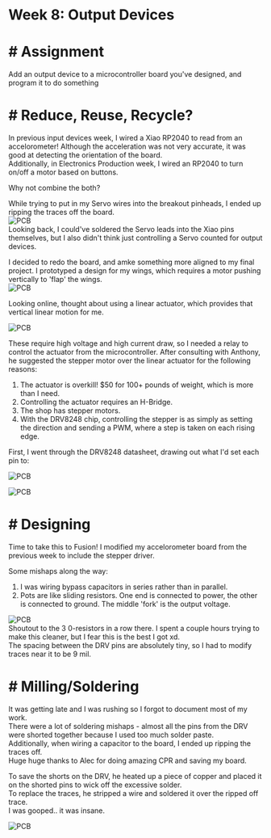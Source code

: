 # Week 8: Output Devices

# # Assignment  
Add an output device to a microcontroller board you've designed,
         and program it to do something

# # Reduce, Reuse, Recycle?

In previous input devices week, I wired a Xiao RP2040 to read from an accelorometer! Although the acceleration was not very accurate, it was good at detecting the orientation of the board.  
Additionally, in Electronics Production week, I wired an RP2040 to turn on/off a motor based on buttons.  

Why not combine the both?  

While trying to put in my Servo wires into the breakout pinheads, I ended up ripping the traces off the board.  
![PCB](/classes/863.24/people/RobinLiu/images/week9_output/flopBoard.JPG)   
Looking back, I could've soldered the Servo leads into the Xiao pins themselves, but I also didn't think just controlling a Servo counted for output devices.  

I decided to redo the board, and amke something more aligned to my final project. I prototyped a design for my wings, which requires a motor pushing vertically to 'flap' the wings.  
![PCB](/classes/863.24/people/RobinLiu/images/week9_output/wingProto.JPG)  

Looking online, thought about using a linear actuator, which provides that vertical linear motion for me. 

![PCB](/classes/863.24/people/RobinLiu/images/week9_output/Actuator.JPG)  

These require high voltage and high current draw, so I needed a relay to control the actuator from the microcontroller. After consulting with Anthony, he suggested the stepper motor over the linear actuator for the following reasons:  
1. The actuator is overkill! $50 for 100+ pounds of weight, which is more than I need.  
2. Controlling the actuator requires an H-Bridge.  
3. The shop has stepper motors.  
4. With the DRV8248 chip, controlling the stepper is as simply as setting the direction and sending a PWM, where a step is taken on each rising edge.  

First, I went through the DRV8248 datasheet, drawing out what I'd set each pin to:  

![PCB](/classes/863.24/people/RobinLiu/images/week9_output/DRVdatasheet.JPG)  

![PCB](/classes/863.24/people/RobinLiu/images/week9_output/sketch.JPG)  

# # Designing

Time to take this to Fusion! I modified my accelorometer board from the previous week to include the stepper driver.  

Some mishaps along the way:  
1. I was wiring bypass capacitors in series rather than in parallel.  
2. Pots are like sliding resistors. One end is connected to power, the other is connected to ground. The middle 'fork' is the output voltage.  


![PCB](/classes/863.24/people/RobinLiu/images/week9_output/pcbWiring.JPG)  
Shoutout to the 3 0-resistors in a row there. I spent a couple hours trying to make this cleaner, but I fear this is the best I got xd.  
The spacing between the DRV pins are absolutely tiny, so I had to modify traces near it to be 9 mil.  


# # Milling/Soldering  
It was getting late and I was rushing so I forgot to document most of my work.  
There were a lot of soldering mishaps - almost all the pins from the DRV were shorted together because I used too much solder paste.  
Additionally, when wiring a capacitor to the board, I ended up ripping the traces off.  
Huge huge thanks to Alec for doing amazing CPR and saving my board.  

To save the shorts on the DRV, he heated up a piece of copper and placed it on the shorted pins to wick off the excessive solder.  
To replace the traces, he stripped a wire and soldered it over the ripped off trace.  
I was gooped.. it was insane. 

![PCB](/classes/863.24/people/RobinLiu/images/week9_output/millSolder.JPG)  


